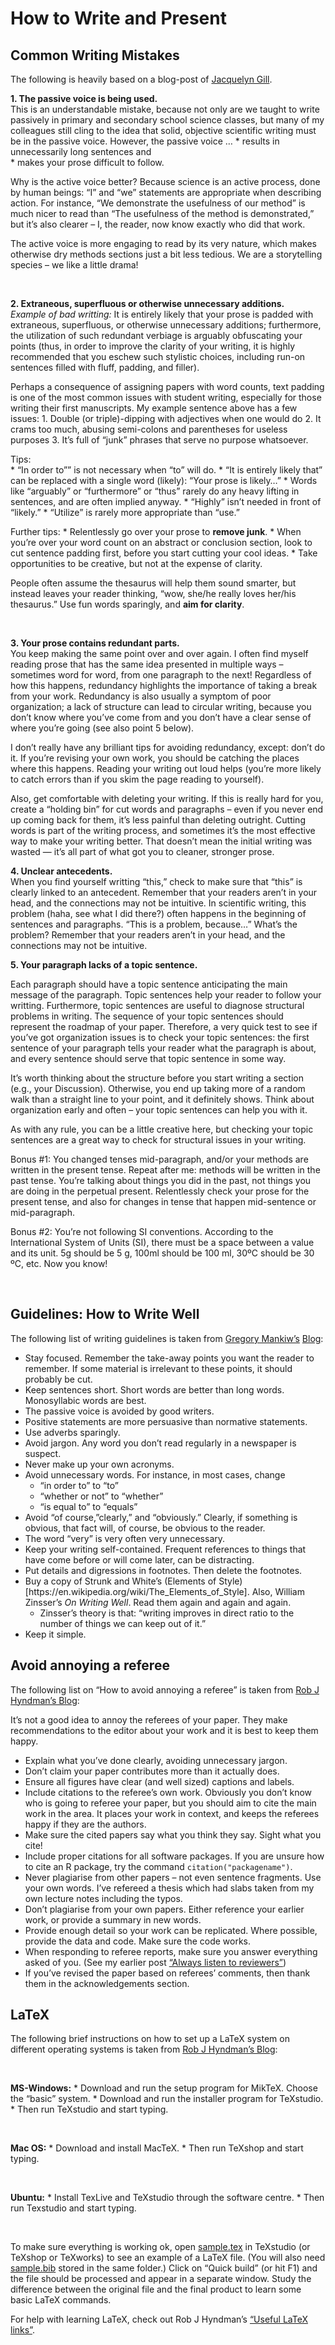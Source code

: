 # How to Write and Present


## Common Writing Mistakes


The following is heavily based on a blog-post of [Jacquelyn Gill](https://contemplativemammoth.com/2018/08/21/five-common-writing-mistakes-new-scientists-make/). 


**1. The passive voice is being used.** <br>
This is an understandable mistake, because not only are we taught to write passively in primary and secondary school science classes, but many of my colleagues still cling to the idea that solid, objective scientific writing must be in the passive voice. However, the passive voice ...
  * results in unnecessarily long sentences and   
  * makes your prose difficult to follow.  

Why is the active voice better? Because science is an active process, done by human beings: "I" and "we" statements are appropriate when describing action. For instance, "We demonstrate the usefulness of our method" is much nicer to read than "The usefulness of the method is demonstrated," but it's also clearer -- I, the reader, now know exactly who did that work. 


The active voice is more engaging to read by its very nature, which makes otherwise dry methods sections just a bit less tedious. We are a storytelling species -- we like a little drama! 


\



**2. Extraneous, superfluous or otherwise unnecessary additions.** <br>
*Example of bad writting:* It is entirely likely that your prose is padded with extraneous, superfluous, or otherwise unnecessary additions; furthermore, the utilization of such redundant verbiage is arguably obfuscating your points (thus, in order to improve the clarity of your writing, it is highly recommended that you eschew such stylistic choices, including run-on sentences filled with fluff, padding, and filler). 

Perhaps a consequence of assigning papers with word counts, text padding is one of the most common issues with student writing, especially for those writing their first manuscripts. My example sentence above has a few issues: 
1. Double (or triple)-dipping with adjectives when one would do
2. It crams too much, abusing semi-colons and parentheses for useless purposes
3. It's full of "junk" phrases that serve no purpose whatsoever. 
    
Tips:    
* "In order to"" is not necessary when "to" will do. 
* "It is entirely likely that" can be replaced with a single word (likely): "Your prose is likely..." 
* Words like "arguably" or "furthermore" or "thus" rarely do any heavy lifting in sentences, and are often implied anyway. 
* "Highly" isn't needed in front of "likely."
* "Utilize" is rarely more appropriate than "use."


Further tips:
* Relentlessly go over your prose to **remove junk**. 
* When you're over your word count on an abstract or conclusion section, look to cut sentence padding first, before you start cutting your cool ideas.
* Take opportunities to be creative, but not at the expense of clarity.


People often assume the thesaurus will help them sound smarter, but instead leaves your reader thinking, "wow, she/he really loves her/his thesaurus." Use fun words sparingly, and **aim for clarity**. 


\


**3. Your prose contains redundant parts.**<br> 
You keep making the same point over and over again. I often find myself reading prose that has the same idea presented in multiple ways -- sometimes word for word, from one paragraph to the next! Regardless of how this happens, redundancy highlights the importance of taking a break from your work. Redundancy is also usually a symptom of poor organization; a lack of structure can lead to circular writing, because you don't know where you've come from and you don't have a clear sense of where you're going (see also point 5 below).


I don’t really have any brilliant tips for avoiding redundancy, except: don’t do it. If you’re revising your own work, you should be catching the places where this happens. Reading your writing out loud helps (you're more likely to catch errors than if you skim the page reading to yourself).


Also, get comfortable with deleting your writing. If this is really hard for you, create a "holding bin" for cut words and paragraphs -- even if you never end up coming back for them, it's less painful than deleting outright. Cutting words is part of the writing process, and sometimes it’s the most effective way to make your writing better. That doesn’t mean the initial writing was wasted — it’s all part of what got you to cleaner, stronger prose.



**4. Unclear antecedents.** <br> 
When you find yourself writting "this," check to make sure that "this" is clearly linked to an antecedent. Remember that your readers aren’t in your head, and the connections may not be intuitive. In scientific writing, this problem (haha, see what I did there?) often happens in the beginning of sentences and paragraphs. "This is a problem, because..." What's the problem? Remember that your readers aren't in your head, and the connections may not be intuitive. 



**5. Your paragraph lacks of a topic sentence.** <br> 

Each paragraph should have a topic sentence anticipating the main message of the paragraph. Topic sentences help your reader to follow your writting. Furthermore, topic sentences are useful to diagnose structural problems in writing. The sequence of your topic sentences should represent the roadmap of your paper. Therefore, a very quick test to see if you’ve got organization issues is to check your topic sentences: the first sentence of your paragraph tells your reader what the paragraph is about, and every sentence should serve that topic sentence in some way. 

It’s worth thinking about the structure before you start writing a section (e.g., your Discussion). Otherwise, you end up taking more of a random walk than a straight line to your point, and it definitely shows. Think about organization early and often -- your topic sentences can help you with it. 


As with any rule, you can be a little creative here, but checking your topic sentences are a great way to check for structural issues in your writing.



Bonus #1: You changed tenses mid-paragraph, and/or your methods are written in the present tense. Repeat after me: methods will be written in the past tense. You’re talking about things you did in the past, not things you are doing in the perpetual present. Relentlessly check your prose for the present tense, and also for changes in tense that happen mid-sentence or mid-paragraph.

Bonus #2: You’re not following SI conventions. According to the International System of Units (SI), there must be a space between a value and its unit. 5g should be 5 g, 100ml should be 100 ml, 30ºC should be 30 ºC, etc. Now you know!


<!-- *Samuel Beckett: "Ever tried. Ever failed. No Matter. Try again. Fail again. Fail better." -->


\


## Guidelines: How to Write Well

The following list of writing guidelines is taken from [Gregory Mankiw's](https://scholar.harvard.edu/mankiw/home) [Blog](http://gregmankiw.blogspot.com/2006/10/how-to-write-well.html):

* Stay focused. Remember the take-away points you want the reader to remember. If some material is irrelevant to these points, it should probably be cut.
* Keep sentences short. Short words are better than long words. Monosyllabic words are best.
* The passive voice is avoided by good writers.
* Positive statements are more persuasive than normative statements.
* Use adverbs sparingly.
* Avoid jargon. Any word you don’t read regularly in a newspaper is suspect.
* Never make up your own acronyms.
* Avoid unnecessary words. For instance, in most cases, change
    * "in order to" to "to"
    * "whether or not" to "whether"
    * "is equal to" to "equals"
* Avoid "of course, "clearly," and "obviously." Clearly, if something is obvious, that fact will, of course, be obvious to the reader.
* The word "very" is very often very unnecessary.
* Keep your writing self-contained. Frequent references to things that have come before or will come later, can be distracting.
* Put details and digressions in footnotes. Then delete the footnotes.
* Buy a copy of Strunk and White's (Elements of Style)[https://en.wikipedia.org/wiki/The_Elements_of_Style]. Also, William Zinsser's *On Writing Well*. Read them again and again and again.
    * Zinsser's theory is that: "writing improves in direct ratio to the number of things we can keep out of it."
* Keep it simple. 


<!-- Think of your reader as being your college roommate who majored in English literature. Assume he has never taken an economics course, or if he did, he used the wrong textbook. -->

<!-- * Keep your writing personal. Remind readers how economics affects their lives. -->

<!-- * To mere mortals, a graphic metaphor, a compelling anecdote, or a striking fact is worth a thousand articles in Econometrica. -->


## Avoid annoying a referee


The following list on "How to avoid annoying a referee" is taken from [Rob J Hyndman's Blog](https://robjhyndman.com/hyndsight/how-to-avoid-annoying-a-referee/):


It’s not a good idea to annoy the referees of your paper. They make recommendations to the editor about your work and it is best to keep them happy. 

* Explain what you’ve done clearly, avoiding unnecessary jargon.
* Don’t claim your paper contributes more than it actually does. 
* Ensure all figures have clear (and well sized) captions and labels. 
* Include citations to the referee’s own work. Obviously you don’t know who is going to referee your paper, but you should aim to cite the main work in the area. It places your work in context, and keeps the referees happy if they are the authors.
* Make sure the cited papers say what you think they say. Sight what you cite!
* Include proper citations for all software packages. If you are unsure how to cite an R package, try the command `citation("packagename")`.
* Never plagiarise from other papers -- not even sentence fragments. Use your own words. I’ve refereed a thesis which had slabs taken from my own lecture notes including the typos.
* Don’t plagiarise from your own papers. Either reference your earlier work, or provide a summary in new words.
* Provide enough detail so your work can be replicated. Where possible, provide the data and code. Make sure the code works.
* When responding to referee reports, make sure you answer everything asked of you. (See my earlier post ["Always listen to reviewers"](https://robjhyndman.com/hyndsight/always-listen-to-reviewers/))
* If you’ve revised the paper based on referees’ comments, then thank them in the acknowledgements section.




## LaTeX


The following brief instructions on how to set up a LaTeX system on different operating systems is taken from [Rob J Hyndman's Blog](https://robjhyndman.com/hyndsight/latex-setup/):



\


**MS-Windows:**
* Download and run the setup program for MikTeX. Choose the “basic” system.
* Download and run the installer program for TeXstudio.
* Then run TeXstudio and start typing.

\

**Mac OS:**
* Download and install MacTeX.
* Then run TeXshop and start typing.


\


**Ubuntu:**
* Install TexLive and TeXstudio through the software centre.
* Then run Texstudio and start typing.

\


To make sure everything is working ok, open [sample.tex](https://robjhyndman.com/research/sample.tex) in TeXstudio (or TeXshop or TeXworks) to see an example of a LaTeX file. (You will also need [sample.bib](https://robjhyndman.com/research/sample.bib) stored in the same folder.) Click on "Quick build" (or hit F1) and the file should be processed and appear in a separate window. Study the difference between the original file and the final product to learn some basic LaTeX commands.

For help with learning LaTeX, check out Rob J Hyndman's ["Useful LaTeX links"](https://robjhyndman.com/hyndsight/useful-latex-links/).















